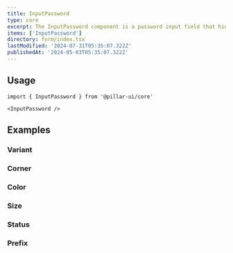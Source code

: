 ```yaml
---
title: InputPassword
type: core
excerpt: The InputPassword component is a password input field that hides the text that is being entered. This is useful for entering passwords, as it prevents other people from seeing what you are typing.
items: ['InputPassword']
directory: form/index.tsx
lastModified: '2024-07-31T05:35:07.322Z'
publishedAt: '2024-05-03T05:35:07.322Z'
---
```


## Usage

```tsx
import { InputPassword } from '@pillar-ui/core'
```

```tsx
<InputPassword />
```

## Examples

### Variant

<Prop defaultValue="outline" type="'bordered' | 'filled' | 'outline'" />

<Playground direction="column" name="inputPasswordVariant" root="form/inputPassword" />

### Corner

<Prop defaultValue="0" type="'0' | '1' | '2' | '3' | '4' | '5' | 'full'" />

<Playground direction="column" name="inputPasswordCorner" root="form/inputPassword" />

### Color

<Prop defaultValue="p" type="'i' | 'd' | 'su' | 'se' | 'w' | 'p' | 'b' | 'o'" />

<Playground direction="column" name="inputPasswordColor" root="form/inputPassword" />

### Size

<Prop defaultValue="4" type="'1' | '2' | '3' | '4' | '5' | '6' | '7' | '8' | '9'" />

<Playground direction="column" name="inputPasswordSize" root="form/inputPassword" />

### Status

<Playground direction="column" name="inputPasswordStatus" root="form/inputPassword" />

### Prefix

<Playground direction="column" name="inputPasswordPrefix" root="form/inputPassword" />
